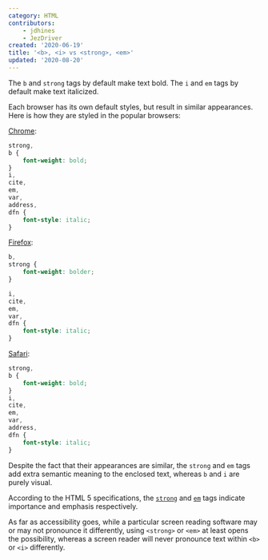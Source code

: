 ```yaml
---
category: HTML
contributors:
    - jdhines
    - JezDriver
created: '2020-06-19'
title: '<b>, <i> vs <strong>, <em>'
updated: '2020-08-20'
---
```


The `b` and `strong` tags by default make text bold. The `i` and `em` tags by default make text italicized.

Each browser has its own default styles, but result in similar appearances. Here is how they are styled in the popular browsers:

[Chrome](https://chromium.googlesource.com/chromium/blink/+/master/Source/core/css/html.css):

```css
strong,
b {
    font-weight: bold;
}
i,
cite,
em,
var,
address,
dfn {
    font-style: italic;
}
```

[Firefox](https://hg.mozilla.org/mozilla-central/file/tip/layout/style/res/html.css):

```css
b,
strong {
    font-weight: bolder;
}

i,
cite,
em,
var,
dfn {
    font-style: italic;
}
```

[Safari](https://trac.webkit.org/browser/trunk/Source/WebCore/css/html.css):

```css
strong,
b {
    font-weight: bold;
}
i,
cite,
em,
var,
address,
dfn {
    font-style: italic;
}
```

Despite the fact that their appearances are similar, the `strong` and `em` tags add extra semantic meaning to the enclosed text, whereas `b` and `i` are purely visual.

According to the HTML 5 specifications, the [`strong`](https://dev.w3.org/html5/spec-LC/text-level-semantics.html#the-strong-element) and [`em`](https://dev.w3.org/html5/spec-LC/text-level-semantics.html#the-em-element) tags indicate importance and emphasis respectively.

As far as accessibility goes, while a particular screen reading software may or may not pronounce it differently, using `<strong>` or `<em>` at least opens the possibility, whereas a screen reader will never pronounce text within `<b>` or `<i>` differently.

